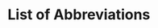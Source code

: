 # List of Abbreviations {-}

\begin{tabular}{rp{0.2cm}lp{1cm}rp{0.2cm}l}
    IPCC    & &  Intergovernmental Panel on Climate Change & & GHG & & Greenhouse gas \\
    ROI     & &  Region of interest           & & mm      & &  Million \\   
    RLP     & &  Rhineland-Palatinate         & & TWh     & &  Tera Watt hours  \\
    WT      & &  Wind turbine                 & & MWh     & &  Mega Watt hours \\
    kWh     & &  Kilo Watt hours              & & GIS     & &  Geographic Information System \\
    MaStR   & &  Market master data register  & & EEG     & &  Renewable Energy Act \\
    kg      & &  Kilogram                     & & m       & &  Meter \\
    s       & &  Second                       & & W       & &  Watt \\
    d       & &  Diameter                     & & m$^2$   & &  Square meter \\
    m$^3$   & &  Cubic meter                  & & DWG     & &  German Wind Guard \\
    CRS     & &  Coordinate Reference System  & & WGS84   & &  World Geodetic System 1984 \\ 
    
\end{tabular}
